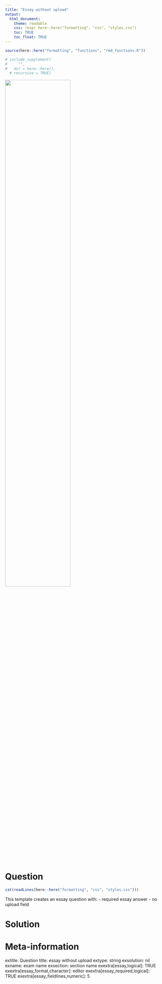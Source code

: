 ```yaml
---
title: "Essay without upload"
output:  
  html_document:
    theme: readable
    css: !expr here::here("formatting", "css", "styles.css")
    toc: TRUE
    toc_float: TRUE
---
```



```r
source(here::here("formatting", "functions", "rmd_functions.R"))

# include_supplement(
#     "",
#   dir = here::here(),
  # recursive = TRUE)
```

![](`r system.file("img", "Rlogo.png", package="png")`){width=65%}

Question
========

```r
cat(readLines(here::here("formatting", "css", "styles.css")))
```


This template creates an essay question with:
- required essay answer
- no upload field



Solution
========





Meta-information
================
extitle: Question title: essay without upload
extype: string
exsolution: nil
exname: exam name
exsection: section name
exextra[essay,logical]: TRUE
exextra[essay_format,character]: editor
exextra[essay_required,logical]: TRUE
exextra[essay_fieldlines,numeric]: 5
